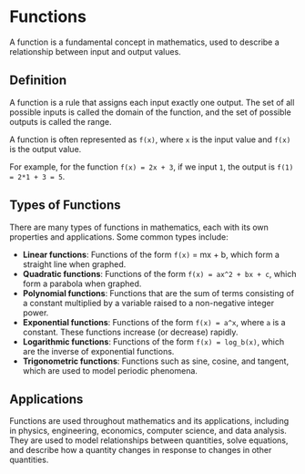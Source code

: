 # Functions

A function is a fundamental concept in mathematics, used to describe a relationship between input and output values.

## Definition

A function is a rule that assigns each input exactly one output. The set of all possible inputs is called the domain of the function, and the set of possible outputs is called the range. 

A function is often represented as `f(x)`, where `x` is the input value and `f(x)` is the output value.

For example, for the function `f(x) = 2x + 3`, if we input `1`, the output is `f(1) = 2*1 + 3 = 5`.

## Types of Functions

There are many types of functions in mathematics, each with its own properties and applications. Some common types include:

- **Linear functions**: Functions of the form `f(x)` = mx + b, which form a straight line when graphed.
- **Quadratic functions**: Functions of the form `f(x) = ax^2 + bx + c`, which form a parabola when graphed.
- **Polynomial functions**: Functions that are the sum of terms consisting of a constant multiplied by a variable raised to a non-negative integer power.
- **Exponential functions**: Functions of the form `f(x) = a^x`, where `a` is a constant. These functions increase (or decrease) rapidly.
- **Logarithmic functions**: Functions of the form `f(x) = log_b(x)`, which are the inverse of exponential functions.
- **Trigonometric functions**: Functions such as sine, cosine, and tangent, which are used to model periodic phenomena.

## Applications

Functions are used throughout mathematics and its applications, including in physics, engineering, economics, computer science, and data analysis. They are used to model relationships between quantities, solve equations, and describe how a quantity changes in response to changes in other quantities.
